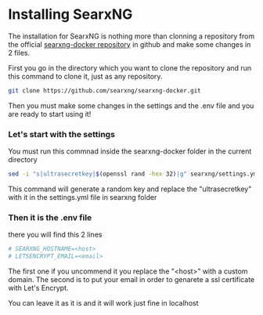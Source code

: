 # Installing SearxNG

The installation for SearxNG is nothing more than clonning a repository
from the official [searxng-docker repository](https://github.com/searxng/searxng-docker) in github
and make some changes in 2 files.

First you go in the directory which you want to clone the repository and run this command to clone it, just as any repository.
```bash copy
git clone https://github.com/searxng/searxng-docker.git
```

Then you must make some changes in the settings and the .env file and you are ready to start using it!

### Let's start with the settings 

You must run this commnad inside the searxng-docker folder in the current directory
```bash copy
sed -i "s|ultrasecretkey|$(openssl rand -hex 32)|g" searxng/settings.yml
```
This command will generate a random key and replace the "ultrasecretkey" with it in the settings.yml file in searxng folder

### Then it is the .env file

there you will find this 2 lines
```yml
# SEARXNG_HOSTNAME=<host>
# LETSENCRYPT_EMAIL=<email>
```
The first one if you uncommend it you replace the "\<host\>" with a custom domain.
The second is to put your email in order to genarete a ssl certificate with Let's Encrypt.

You can leave it as it is and it will work just fine in localhost
